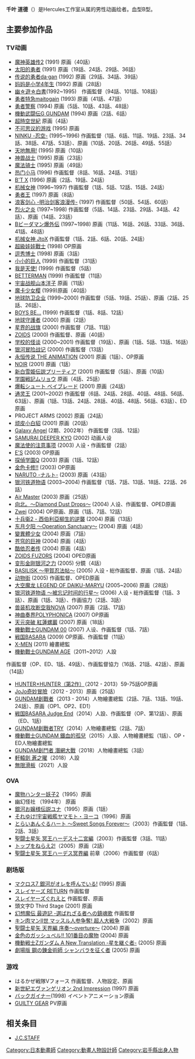 {{多個問題|
{{prose|time=2018-11-17T02:32:46+00:00}}
{{unreferenced|time=2018-11-17T02:32:46+00:00}}
{{BLP unsourced |time=2009-12-18T18:19:38+00:00 }}
}}
{{noteTA|G1=Anime}}
{{Japanese|japanese=千葉 道徳|kana=ちば みちのり|romaji=Chiba Michinori}}
'''千叶 道德'''（{{bd|1969年|5月11日}}）是Hercules工作室从属的男性动画绘者。血型B型。

== 主要参加作品 ==
=== TV动画 ===
*[[魔神英雄传2|魔神英雄传2]] (1991) 原画（40話）
*[[太阳的勇者|太阳的勇者]] (1991) 原画（19話、24話、29話、36話）
*[[传说的勇者da·gan|传说的勇者da·gan]] (1992) 原画（29話、34話、39話）
*[[妈妈是小学4年生|妈妈是小学4年生]] (1992) 原画（28話）
*[[幽☆遊☆白書|幽☆遊☆白書]](1992~1995)　作画監督（94話、101話、108話）
*[[勇者特急maitogain|勇者特急maitogain]] (1993) 原画（41話、47話）
*[[勇者警察|勇者警察]] (1994) 原画（5話、10話、43話、48話）
*[[機動武闘伝G_GUNDAM|機動武闘伝G GUNDAM]] (1994) 原画（2話、6話）
*[[超時空世紀|超時空世紀]] 原画（4話）
*[[不可思议的游戏|不可思议的游戏]] (1995) 原画
*[[NINKU_-忍空-|NINKU -忍空-]] (1995~1996) 作画監督（1話、6話、11話、19話、23話、34話、38話、47話、53話）、原画（10話、20話、26話、49話、55話）
*[[天地無用!|天地無用!]] (1995) 原画（10話）
*[[神兽战士|神兽战士]] (1995) 原画（23話）
*[[魔法骑士|魔法骑士]] (1995) 原画（49話）
*[[热门小马|热门小马]] (1996) 作画監督（8話、16話、24話、31話）
*[[B'T_X|B'T X]] (1996) 原画（2話、19話、24話）
*[[机械女神|机械女神]] (1996~1997) 作画監督（1話、5話、12話、15話、24話）
*[[勇者王|勇者王]] (1997) 原画（8話）
*[[浪客剑心_-明治剑客浪漫传-|浪客剑心 -明治剑客浪漫传-]] (1997) 作画監督（50話、54話、60話）
*[[烈火之炎|烈火之炎]] (1997~1998) 作画監督（5話、14話、23話、29話、34話、42話）、原画（14話、23話）
*[[Bビーダマン爆外伝|Bビーダマン爆外伝]] (1997~1998) 原画（11話、16話、26話、33話、36話、41話、48話）
*[[机械女神_JtoX|机械女神 JtoX]] 作画監督（1話、2話、6話、20話、24話）
*[[超級娃娃戰士|超級娃娃戰士]] (1998) OP原画
*[[逗秀博士|逗秀博士]] (1998) 原画（3話）
*[[小小的巨人|小小的巨人]] (1999) 作画監督（31話）
*[[我是天使!|我是天使!]] (1999) 作画監督（5話）
*[[BETTERMAN|BETTERMAN]] (1999) 作画監督（11話）
*[[宇宙战舰山本洋子|宇宙战舰山本洋子]] 原画（11話）
*[[魔卡少女樱|魔卡少女樱]] (1999)原画（40話）
*[[地球防卫企业|地球防卫企业]] (1999~2000) 作画監督（5話、19話、25話）、原画（2話、25話、26話）、
*[[BOYS_BE…|BOYS BE…]] (1999) 作画監督（1話、8話、12話）
*[[地球守護者|地球守護者]] (2000) 原画（2話）
*[[星界的战旗|星界的战旗]] (2000) 作画監督（7話、11話）
*[[ZOIDS|ZOIDS]] (2000) 作画監督、原画（40話）
*[[学校的怪谈|学校的怪谈]] (2000~2001) 作画監督（19話）、原画（1話、5話、13話、16話）
*[[银河冒险战记|银河冒险战记]] (2000) 作画監督（13話）
*[[永恒传说_THE_ANIMATION|永恒传说 THE ANIMATION]] (2001) 原画（1話）、OP原画
*[[NOIR|NOIR]] (2001) 原画（1話）
*[[新白雪姫伝説プリーティア|新白雪姫伝説プリーティア]] (2001) 作画監督（5話）、原画（10話）
*[[学園戦記ムリョウ|学園戦記ムリョウ]] 原画（4話、25話）
*[[爆転シュート_ベイブレード_(アニメ)|爆転シュート ベイブレード]] (2001) 原画（24話）
*[[通灵王|通灵王]] (2001~2002) 作画監督（6話、24話、28話、40話、48話、56話、63話）、原画（1話、13話、24話、28話、40話、48話、56話、63話）、ED原画
*PROJECT ARMS (2002) 原画（24話）
*[[顽皮小白貂|顽皮小白貂]] (2001) 原画（20話）
*[[Galaxy_Angel_(アニメ)|Galaxy Angel]] (2期、2002年） 作画監督（3話、12話）
*[[SAMURAI_DEEPER_KYO|SAMURAI DEEPER KYO]] (2002) 动画人设
*[[魔法使的注意事项|魔法使的注意事项]] (2003) 人设・作画監督（2話）
*[[E'S|E'S]] (2003) OP原画
*[[探偵学園Q|探偵学園Q]] (2003) 原画（1話、12話）　
*[[金色卡修!!|金色卡修!!]] (2003) OP原画
*[[NARUTO_-ナルト-_(アニメ)|NARUTO -ナルト-]] (2003) 原画（43話）
*[[银河铁道物语|银河铁道物语]] (2003~2004) 作画監督（1話、7話、13話、18話、22話、26話）
*[[Air_Master|Air Master]] (2003) 原画（25話）
*[[向北。〜Diamond_Dust_Drops〜|向北。〜Diamond Dust Drops〜]] (2004) 人设、作画監督、OPED原画
*[[超重神グラヴィオン|Zwei]] (2004) OP原画、原画（1話、7話、12話）
*[[十兵衛|十兵衞2 - 西伯利亞柳生的逆襲]] (2004) 原画（13話）
*[[东月夕阳_〜Operation_Sanctuary〜|东月夕阳 〜Operation Sanctuary〜]] (2004) 原画（4話）
*[[變異體少女|變異體少女]] (2004) 原画（7話）
*[[苍穹的巨神|苍穹的巨神]] (2004) 原画（4話）
*[[酷依忍者传|酷依忍者传]] (2004) 原画（4話）
*[[ZOIDS_FUZORS|ZOIDS FUZORS]] (2004) OPED原画
*[[变形金刚银河之力|变形金刚银河之力]] (2005) 分鏡（4話）
*[[BASILISK_〜甲賀忍法帖〜|BASILISK 〜甲賀忍法帖〜]] (2005) 人设・総作画監督、原画（1話、24話）
*[[动物街|动物街]] (2005) 作画監督、OPED原画
*[[大空魔龙_LEGEND_OF_DAIKU-MARYU|大空魔龙 LEGEND OF DAIKU-MARYU]] (2005~2006) 原画（28話）
*[[银河铁道物语_〜被忘记时间的行星〜|银河铁道物语 〜被忘记时间的行星〜]] (2006) 人设・総作画監督（1話、3話）、原画（1話、3話）、作画協力（2話、3話）
*[[兽装机攻断空我NOVA|兽装机攻断空我NOVA]] (2007) 原画（2話、17話）
*[[神曲奏界POLYPHONICA|神曲奏界POLYPHONICA]] (2007) OP原画　
*[[天元突破_紅蓮螺巖|天元突破 紅蓮螺巖]] (2007) 原画（18話）
*[[機動戰士GUNDAM_00|機動戰士GUNDAM 00]] (2007) 人设、作画監督（1話、7話）
*[[戦国BASARA|戦国BASARA]] (2009) OP原画、作画監督（11話）
*[[エックスメン_(2011年のアニメ)|X-MEN]] (2011) 繪畫總監
*[[機動戰士GUNDAM_AGE|機動戰士GUNDAM AGE]]（2011~2012）人設
作画監督（OP、ED、1話、49話）、作画監督協力（16話、21話、42話）、原画（14話）
*[[HUNTER×HUNTER_(2011年動畫)|HUNTER×HUNTER（第2作）]]（2012 - 2013）59-75話OP原画
* [[JoJo奇妙冒險|JoJo奇妙冒險]]（2012 - 2013）原画（25話）
* [[GUNDAM創戰者|GUNDAM創戰者]]（2013 - 2014）人物繪畫總監（2話、7話、13話、19話、24話）、原画（OP1、OP2、ED1）
* [[戦国BASARA|戦国BASARA Judge End]]（2014）人設、作画監督（OP、第12話）、原画（ED、1話）
* [[GUNDAM創戰者TRY|GUNDAM創戰者TRY]]（2014）人物繪畫總監（2話、7話）
* [[機動戰士GUNDAM_鐵血的孤兒|機動戰士GUNDAM 鐵血的孤兒]]（2015）人設、人物繪畫總監（1話）、OP・ED人物繪畫總監
* [[GUNDAM創鬥者_潛網大戰|GUNDAM創鬥者 潛網大戰]]（2018）人物繪畫總監（3話）
* [[軒轅劍_蒼之曜|軒轅劍 蒼之曜]]（2018）人設
* [[無限滑板|無限滑板]]（2021）人設

=== OVA ===
*[[魔物ハンター妖子|魔物ハンター妖子2]]（1995）原画
*幽幻怪社 （1994年） 原画
*[[銀河お嬢様伝説ユナ|銀河お嬢様伝説ユナ]]（1995）原画（1話）
*[[それゆけ!宇宙戦艦ヤマモト・ヨーコ|それゆけ!宇宙戦艦ヤマモト・ヨーコ]]（1996）原画
*[[とらいあんぐるハート3_〜Sweet_Songs_Forever〜#とらいあんぐるハート_〜Sweet_Songs_Forever〜|とらいあんぐるハート 〜Sweet Songs Forever〜]]（2003）作画監督（1話、2話、3話）
*[[聖闘士星矢_冥王ハーデス十二宮編|聖闘士星矢 冥王ハーデス十二宮編]]（2003）作画監督（3話、11話）
*[[トップをねらえ2!|トップをねらえ2!]]（2005）原画（2話）
*[[聖闘士星矢_冥王ハーデス冥界編|聖闘士星矢 冥王ハーデス冥界編]] 前章（2006）作画監督（6話）

=== 剧场版 ===
*[[マクロス7_銀河がオレを呼んでいる!|マクロス7 銀河がオレを呼んでいる!]] (1995) 原画
*[[スレイヤーズ_(アニメ)#スレイヤーズRETURN|スレイヤーズ RETURN]] 作画監督
*[[スレイヤーズ_(アニメ)#スレイヤーズぐれえと|スレイヤーズぐれえと]] 作画監督、原画
*頭文字D Third Stage (2001) 原画
*[[最遊記|幻想魔伝 最遊記 -選ばれざる者への鎮魂歌]] 作画監督
*[[キン肉マンII世|キン肉マンII世 マッスル人参争奪! 超人大戦争]]（2002）原画
*[[聖闘士星矢_天界編_序奏～overture～|聖闘士星矢 天界編 序奏～overture～]] (2004) 原画
*[[金色のガッシュ|金色のガッシュベル!! 101番目の魔物]] (2004) 原画
*[[機動戦士Ζガンダム|機動戦士Ζガンダム A New Translation -星を継ぐ者-]] (2005) 原画
*[[劇場版_鋼の錬金術師_シャンバラを征く者|劇場版 鋼の錬金術師 シャンバラを征く者]] (2005) 原画

=== 游戏 ===
*はるかぜ戦隊Vフォース 作画監督、人物設定、原画
*[[新世紀エヴァンゲリオン_2nd_Impression|新世紀エヴァンゲリオン 2nd Impression]] (1997) 原画
*[[バックガイナー|バックガイナー]](1998) イベントアニメーション原画
*[[GUILTY_GEAR|GUILTY GEAR]] PV原画

==相关条目==
* [[J.C.STAFF|J.C.STAFF]]

{{DEFAULTSORT:Chiba Michinori}}
[[Category:日本動畫師|Category:日本動畫師]]
[[Category:動畫人物設計師|Category:動畫人物設計師]]
[[Category:岩手縣出身人物|Category:岩手縣出身人物]]
